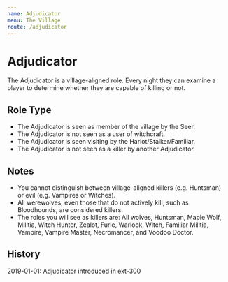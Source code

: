 ```yaml
---
name: Adjudicator
menu: The Village
route: /adjudicator
---
```


# Adjudicator

The Adjudicator is a village-aligned role. Every night they can examine
a player to determine whether they are capable of killing or not.

## Role Type

  - The Adjudicator is seen as member of the village by the Seer.
  - The Adjudicator is not seen as a user of witchcraft.
  - The Adjudicator is seen visiting by the Harlot/Stalker/Familiar.
  - The Adjudicator is not seen as a killer by another Adjudicator.

## Notes

  - You cannot distinguish between village-aligned killers (e.g.
    Huntsman) or evil (e.g. Vampires or Witches).
  - All werewolves, even those that do not actively kill, such as
    Bloodhounds, are considered killers.
  - The roles you will see as killers are: All wolves, Huntsman, Maple
    Wolf, Militia, Witch Hunter, Zealot, Furie, Warlock, Witch, Familiar
    Militia, Vampire, Vampire Master, Necromancer, and Voodoo Doctor.

## History

2019-01-01: Adjudicator introduced in ext-300
